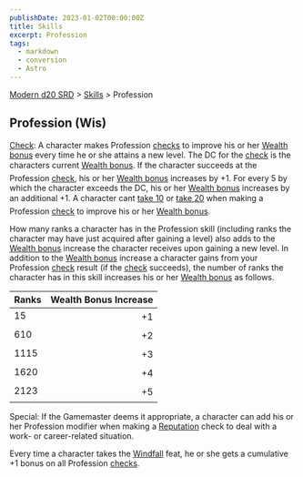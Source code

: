 ```yaml
---
publishDate: 2023-01-02T00:00:00Z
title: Skills
excerpt: Profession
tags:
  - markdown
  - conversion
  - Astro
---
```


[Modern d20 SRD](/#modernD20) > [Skills](modern-d20-srd-skills-index) > Profession

## Profession (Wis)

[Check](modern-d20-srd-skills-skill-basics-php#skill-check-index): A character makes Profession [checks](modern-d20-srd-skills-skill-basics-php#skill-check-index) to improve his or her [Wealth bonus](modern-d20-srd-wealth-wealth-bonus) every time he or she attains a new level. The DC for the [check](modern-d20-srd-skills-skill-basics-php#skill-check-index) is the characters current [Wealth bonus](modern-d20-srd-wealth-wealth-bonus). If the character succeeds at the Profession [check](modern-d20-srd-skills-skill-basics-php#skill-check-index), his or her [Wealth bonus](modern-d20-srd-wealth-wealth-bonus) increases by +1. For every 5 by which the character exceeds the DC, his or her [Wealth bonus](modern-d20-srd-wealth-wealth-bonus) increases by an additional +1. A character cant [take 10](modern-d20-srd-skills-skill-basics-php#take10-index) or [take 20](modern-d20-srd-skills-skill-basics-php#take20-index) when making a Profession [check](modern-d20-srd-skills-skill-basics-php#skill-check-index) to improve his or her [Wealth bonus](modern-d20-srd-wealth-wealth-bonus).

How many ranks a character has in the Profession skill (including ranks the character may have just acquired after gaining a level) also adds to the [Wealth bonus](modern-d20-srd-wealth-wealth-bonus) increase the character receives upon gaining a new level. In addition to the [Wealth bonus](modern-d20-srd-wealth-wealth-bonus) increase a character gains from your Profession [check](modern-d20-srd-skills-skill-basics-php#skill-check-index) result (if the [check](modern-d20-srd-skills-skill-basics-php#skill-check-index) succeeds), the number of ranks the character has in this skill increases his or her [Wealth bonus](modern-d20-srd-wealth-wealth-bonus) as follows.

| Ranks | Wealth Bonus Increase |
| :---- | --------------------: |
| 15    |                    +1 |
| 610   |                    +2 |
| 1115  |                    +3 |
| 1620  |                    +4 |
| 2123  |                    +5 |

Special: If the Gamemaster deems it appropriate, a character can add his or her Profession modifier when making a [Reputation](modern-d20-srd-reputation-index) check to deal with a work- or career-related situation.

Every time a character takes the [Windfall](modern-d20-srd-feats-windfall) feat, he or she gets a cumulative +1 bonus on all Profession [checks](modern-d20-srd-skills-skill-basics-php#skill-check-index).
